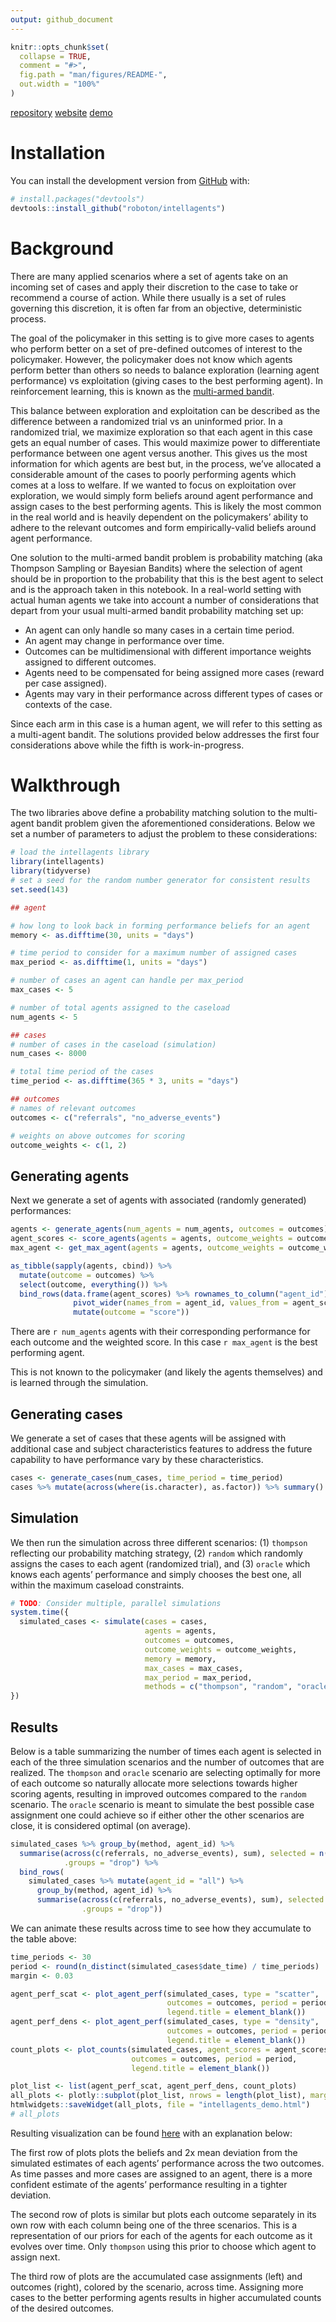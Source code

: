 ```yaml
---
output: github_document
---
```


<!-- README.md is generated from README.Rmd. Please edit that file -->

```r
knitr::opts_chunk$set(
  collapse = TRUE,
  comment = "#>",
  fig.path = "man/figures/README-",
  out.width = "100%"
)
```

<!-- badges: start -->
<!-- badges: end -->

[repository](https://github.com/roboton/intellagents) [website](https://roboton.github.io/intellagents/) [demo](https://roboton.github.io/intellagents/intellagents_demo.html)

# Installation

You can install the development version from [GitHub](https://github.com/) with:

``` r
# install.packages("devtools")
devtools::install_github("roboton/intellagents")
```

# Background

There are many applied scenarios where a set of agents take on an incoming set of cases and apply their discretion to the case to take or recommend a course of action. While there usually is a set of rules governing this discretion, it is often far from an objective, deterministic process.

The goal of the policymaker in this setting is to give more cases to agents who perform better on a set of pre-defined outcomes of interest to the policymaker. However, the policymaker does not know which agents perform better than others so needs to balance exploration (learning agent performance) vs exploitation (giving cases to the best performing agent). In reinforcement learning, this is known as the [multi-armed bandit](https://en.wikipedia.org/wiki/Multi-armed_bandit).

This balance between exploration and exploitation can be described as the difference between a randomized trial vs an uninformed prior. In a randomized trial, we maximize exploration so that each agent in this case gets an equal number of cases. This would maximize power to differentiate performance between one agent versus another. This gives us the most information for which agents are best but, in the process, we've allocated a considerable amount of the cases to poorly performing agents which comes at a loss to welfare. If we wanted to focus on exploitation over exploration, we would simply form beliefs around agent performance and assign cases to the best performing agents. This is likely the most common in the real world and is heavily dependent on the policymakers' ability to adhere to the relevant outcomes and form empirically-valid beliefs around agent performance.

One solution to the multi-armed bandit problem is probability matching (aka Thompson Sampling or Bayesian Bandits) where the selection of agent should be in proportion to the probability that this is the best agent to select and is the approach taken in this notebook. In a real-world setting with actual human agents we take into account a number of considerations that depart from your usual multi-armed bandit probability matching set up:

- An agent can only handle so many cases in a certain time period.
- An agent may change in performance over time.
- Outcomes can be multidimensional with different importance weights assigned to different outcomes.
- Agents need to be compensated for being assigned more cases (reward per case assigned).
- Agents may vary in their performance across different types of cases or contexts of the case.

Since each arm in this case is a human agent, we will refer to this setting as a multi-agent bandit. The solutions provided below addresses the first four considerations above while the fifth is work-in-progress.

# Walkthrough

The two libraries above define a probability matching solution to the multi-agent bandit problem given the aforementioned considerations. Below we set a number of parameters to adjust the problem to these considerations:

```r
# load the intellagents library
library(intellagents)
library(tidyverse)
# set a seed for the random number generator for consistent results
set.seed(143)

## agent 

# how long to look back in forming performance beliefs for an agent
memory <- as.difftime(30, units = "days")

# time period to consider for a maximum number of assigned cases
max_period <- as.difftime(1, units = "days")

# number of cases an agent can handle per max_period
max_cases <- 5

# number of total agents assigned to the caseload
num_agents <- 5

## cases
# number of cases in the caseload (simulation)
num_cases <- 8000

# total time period of the cases
time_period <- as.difftime(365 * 3, units = "days")

## outcomes
# names of relevant outcomes
outcomes <- c("referrals", "no_adverse_events")

# weights on above outcomes for scoring
outcome_weights <- c(1, 2)
```

## Generating agents

Next we generate a set of agents with associated (randomly generated) performances:

```r
agents <- generate_agents(num_agents = num_agents, outcomes = outcomes)
agent_scores <- score_agents(agents = agents, outcome_weights = outcome_weights)
max_agent <- get_max_agent(agents = agents, outcome_weights = outcome_weights)

as_tibble(sapply(agents, cbind)) %>%
  mutate(outcome = outcomes) %>%
  select(outcome, everything()) %>%
  bind_rows(data.frame(agent_scores) %>% rownames_to_column("agent_id") %>%
              pivot_wider(names_from = agent_id, values_from = agent_scores) %>%
              mutate(outcome = "score"))
```

There are `r num_agents` agents with their corresponding performance for each outcome and the weighted score. In this case `r max_agent` is the best performing agent.

This is not known to the policymaker (and likely the agents themselves) and is learned through the simulation.

## Generating cases

We generate a set of cases that these agents will be assigned with additional case and subject characteristics features to address the future capability to have performance vary by these characteristics.

```r
cases <- generate_cases(num_cases, time_period = time_period)
cases %>% mutate(across(where(is.character), as.factor)) %>% summary()
```
## Simulation

We then run the simulation across three different scenarios: (1) `thompson` reflecting our probability matching strategy, (2) `random` which randomly assigns the cases to each agent (randomized trial), and (3) `oracle` which knows each agents' performance and simply chooses the best one, all within the maximum caseload constraints.

```r
# TODO: Consider multiple, parallel simulations
system.time({
  simulated_cases <- simulate(cases = cases,
                              agents = agents,
                              outcomes = outcomes,
                              outcome_weights = outcome_weights,
                              memory = memory,
                              max_cases = max_cases,
                              max_period = max_period,
                              methods = c("thompson", "random", "oracle"))
})
```

## Results

Below is a table summarizing the number of times each agent is selected in each of the three simulation scenarios and the number of outcomes that are realized. The `thompson` and `oracle` scenario are selecting optimally for more of each outcome so naturally allocate more selections towards higher scoring agents, resulting in improved outcomes compared to the `random` scenario. The `oracle` scenario is meant to simulate the best possible case assignment one could achieve so if either other the other scenarios are close, it is considered optimal (on average).

```r
simulated_cases %>% group_by(method, agent_id) %>%
  summarise(across(c(referrals, no_adverse_events), sum), selected = n(),
            .groups = "drop") %>%
  bind_rows(
    simulated_cases %>% mutate(agent_id = "all") %>%
      group_by(method, agent_id) %>%
      summarise(across(c(referrals, no_adverse_events), sum), selected = n(),
                .groups = "drop"))
```

We can animate these results across time to see how they accumulate to the table above:

```r
time_periods <- 30 
period <- round(n_distinct(simulated_cases$date_time) / time_periods)
margin <- 0.03

agent_perf_scat <- plot_agent_perf(simulated_cases, type = "scatter",
                                   outcomes = outcomes, period = period,
                                   legend.title = element_blank())
agent_perf_dens <- plot_agent_perf(simulated_cases, type = "density",
                                   outcomes = outcomes, period = period,
                                   legend.title = element_blank())
count_plots <- plot_counts(simulated_cases, agent_scores = agent_scores,
                           outcomes = outcomes, period = period,
                           legend.title = element_blank())

plot_list <- list(agent_perf_scat, agent_perf_dens, count_plots)
all_plots <- plotly::subplot(plot_list, nrows = length(plot_list), margin = margin)
htmlwidgets::saveWidget(all_plots, file = "intellagents_demo.html")
# all_plots
```

Resulting visualization can be found [here](https://roboton.github.io/intellagents/intellagents_demo.html) with an explanation below:

The first row of plots plots the beliefs and 2x mean deviation from the simulated estimates of each agents' performance across the two outcomes. As time passes and more cases are assigned to an agent, there is a more confident estimate of the agents' performance resulting in a tighter deviation.

The second row of plots is similar but plots each outcome separately in its own row with each column being one of the three scenarios. This is a representation of our priors for each of the agents for each outcome as it evolves over time. Only `thompson` using this prior to choose which agent to assign next.

The third row of plots are the accumulated case assignments (left) and outcomes (right), colored by the scenario, across time. Assigning more cases to the better performing agents results in higher accumulated counts of the desired outcomes.
